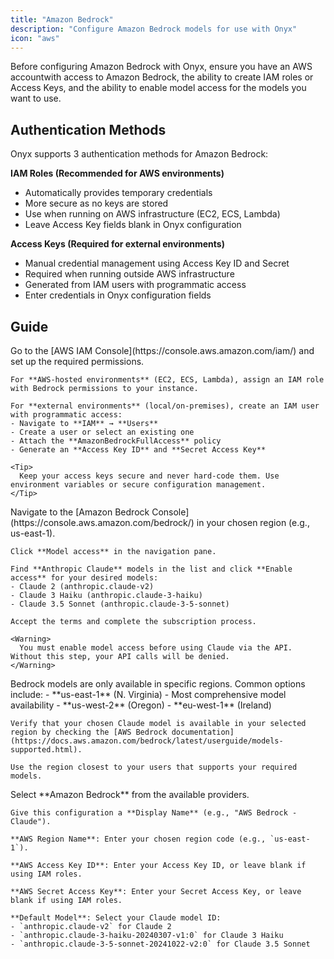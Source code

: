 ```yaml
---
title: "Amazon Bedrock"
description: "Configure Amazon Bedrock models for use with Onyx"
icon: "aws"
---
```




<Note>
  Before configuring Amazon Bedrock with Onyx, ensure you have an AWS accountwith access to Amazon Bedrock, 
  the ability to create IAM roles or Access Keys, and the ability to enable model access for the models you want to use.
</Note>

## Authentication Methods

Onyx supports 3 authentication methods for Amazon Bedrock:

**IAM Roles (Recommended for AWS environments)**
- Automatically provides temporary credentials
- More secure as no keys are stored
- Use when running on AWS infrastructure (EC2, ECS, Lambda)
- Leave Access Key fields blank in Onyx configuration

**Access Keys (Required for external environments)**
- Manual credential management using Access Key ID and Secret
- Required when running outside AWS infrastructure
- Generated from IAM users with programmatic access
- Enter credentials in Onyx configuration fields

## Guide

<Steps>
  <Step title="Set Up IAM Permissions">
    Go to the [AWS IAM Console](https://console.aws.amazon.com/iam/) and set up the required permissions.

    For **AWS-hosted environments** (EC2, ECS, Lambda), assign an IAM role with Bedrock permissions to your instance.

    For **external environments** (local/on-premises), create an IAM user with programmatic access:
    - Navigate to **IAM** → **Users**
    - Create a user or select an existing one
    - Attach the **AmazonBedrockFullAccess** policy
    - Generate an **Access Key ID** and **Secret Access Key**

    <Tip>
      Keep your access keys secure and never hard-code them. Use environment variables or secure configuration management.
    </Tip>
  </Step>

  <Step title="Enable Claude Models in Bedrock">
    Navigate to the [Amazon Bedrock Console](https://console.aws.amazon.com/bedrock/) in your chosen region (e.g., us-east-1).

    Click **Model access** in the navigation pane.

    Find **Anthropic Claude** models in the list and click **Enable access** for your desired models:
    - Claude 2 (anthropic.claude-v2)
    - Claude 3 Haiku (anthropic.claude-3-haiku)
    - Claude 3.5 Sonnet (anthropic.claude-3-5-sonnet)

    Accept the terms and complete the subscription process.

    <Warning>
      You must enable model access before using Claude via the API. Without this step, your API calls will be denied.
    </Warning>
  </Step>

  <Step title="Choose Your AWS Region">
    Bedrock models are only available in specific regions. Common options include:
    - **us-east-1** (N. Virginia) - Most comprehensive model availability
    - **us-west-2** (Oregon)
    - **eu-west-1** (Ireland)

    Verify that your chosen Claude model is available in your selected region by checking the [AWS Bedrock documentation](https://docs.aws.amazon.com/bedrock/latest/userguide/models-supported.html).

    Use the region closest to your users that supports your required models.
  </Step>

  <NavigateToAiModels />

  <Step title="Configure Amazon Bedrock Provider">
    Select **Amazon Bedrock** from the available providers.

    Give this configuration a **Display Name** (e.g., "AWS Bedrock - Claude").

    **AWS Region Name**: Enter your chosen region code (e.g., `us-east-1`).

    **AWS Access Key ID**: Enter your Access Key ID, or leave blank if using IAM roles.

    **AWS Secret Access Key**: Enter your Secret Access Key, or leave blank if using IAM roles.

    **Default Model**: Select your Claude model ID:
    - `anthropic.claude-v2` for Claude 2
    - `anthropic.claude-3-haiku-20240307-v1:0` for Claude 3 Haiku
    - `anthropic.claude-3-5-sonnet-20241022-v2:0` for Claude 3.5 Sonnet
  </Step>

  <StandardAiModelConfigs />
</Steps>
